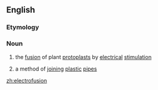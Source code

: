 ==English==

===Etymology===
{{prefix|electro|fusion}}

===Noun===
{{en-noun|-}}

# {{context|biology|lang=en}} the [[fusion]] of plant [[protoplast]]s by [[electrical]] [[stimulation]]
# a method of [[joining]] [[plastic]] [[pipe]]s

[[zh:electrofusion]]